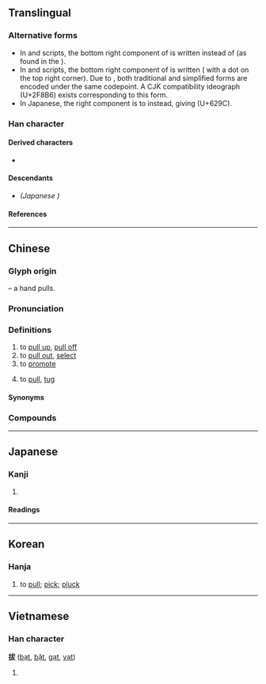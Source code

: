 {{also|抜}}
{{character info}}
{{character info|0x2F8B6}}
==Translingual==
{{CJKV-forms|拔|拔|抜|拔}}

===Alternative forms===
* In {{w|traditional Chinese characters|traditional Chinese}} and {{w|Hanja|Korean}} scripts, the bottom right component of {{l|mul|犮}} is written {{l|mul|乂}} instead of {{l|mul|又}} (as found in the {{w|Kangxi dictionary}}).
* In {{w|simplified Chinese characters|simplified Chinese}} and {{w|Chữ Nôm|Vietnamese}} scripts, the bottom right component of {{l|mul|犮}} is written {{l|mul|又}} ({{l|mul|友}} with a dot on the top right corner). Due to {{w|Han unification}}, both traditional and simplified forms are encoded under the same codepoint. A CJK compatibility ideograph (U+2F8B6) exists corresponding to this form.
* In Japanese, the right component {{l|mul|犮}} is {{w|Shinjitai|simplified}} to {{l|mul|友}} instead, giving {{l|mul|抜}} (U+629C).

===Han character===
{{Han char|rn=64|rad=手|as=05|sn=8|four=53047|canj=QIKE,QIKK|ids=⿰扌犮(GHTJK)}}

====Derived characters====
* {{l|mul|[[菝]]}}

====Descendants====
* {{l|mul|[[抜]]}} ''(Japanese {{w|shinjitai}})''

====References====
{{Han ref|kx=0426.010|dkj=11959|dj=0774.030|hdz=31850.030|uh=62D4|ud=25300|bh=A9DE|bd=43486}}
{{Han ref|uh=2F8B6}}

----

==Chinese==
{{zh-forms}}

===Glyph origin===
{{Han etym}}
{{Han compound|手|alt1=扌|t1=hand|犮|ls=psc|c1=s|c2=p}} – a hand pulls.

===Pronunciation===
{{zh-pron
|m=bá
|c=bat6
|h=pfs=pha̍t
|md=bĕk
|mn=poa̍t/xm,tp,hc,km:pu̍ih/qz,kh,tn,tc,lk,mg:poe̍h/zz:pe̍h/sx,yl:pōe/xm,tw:poa̍h/zz,twv:phoa̍h
|mn_note=poa̍t - literary; pu̍ih/poe̍h/pe̍h/pōe - vernacular; poa̍h/phoa̍h - vernacular (俗)
|mn-t=buag8/buêg8/boih8/buah8
|mn-t_note=buag8/buêg8 - literary (buêg8 - Chaozhou); boih8 - vernacular; buah8 - dialectal usage ("to draw water")
|w=
|mc=y
|oc=y
|ma=y
|cat=v
}}

===Definitions===
{{zh-hanzi}}

# to [[pull up]], [[pull off]]
# to [[pull out]], [[select]]
# to [[promote]]
# {{lb|zh|Min Bei|Min Dong}} to [[pull]], [[tug]]

====Synonyms====
{{zh-dial|拉}}

===Compounds===
{{zh-der|拔萃|拔除|拔地|拔釘錘|拔頂|拔毒|拔罐|拔河|拔海|拔火罐|拔尖|拔節|拔錨|拔取|拔染|拔絲|拔腿|拔擢|拔營|海拔|開拔|馬桶拔|勁拔|雋拔|俊拔|熱插拔|提拔|挺拔|象拔蚌|鞋拔|選拔|自拔|矮子裡拔將軍|拔毛連茹|拔苗助長|拔茅連茹|出類拔萃|劍拔弩張|堅忍不拔|堅韌不拔|雁過拔毛|一毛不拔|不能自拔|不拔|堅毅不拔|一手提拔|出群拔萃|孤拔|出類拔群|九牛身上拔一根毛|張弓拔刃|弩張劍拔|峭拔|大象口裡拔生牙|努筋拔力|倒拔蛇|拔群出萃|拔刀相助|拔舌地獄|攻拔|拔類超群|拔山志|拔奇|拔摋|拔樹尋根|拔白|救拔|拔幟易幟|拔剌|拔禾|拔救|拔跡|拔葵去織|拔十得五|拔山曲|拔距|牢不可拔|拔腿就跑|拉拔|拔群|拔來報往|拔地而起|拔葵|拔山蓋世|拔頭|抽丁拔楔|拔碇|清拔|拔萃書室|拔得頭籌|拔宅|撼山拔樹|枉口拔舌|拔葵啖棗|拔達嶺|擢拔|拔宅上昇|拔起|拔寨|拔本塞原|拔短籌|拔濟|拔了蘿蔔地皮寬|拔短梯|拔地參天|拔身|拔群出類|拔刀相濟|拔十失五|拔尤|拔山力|拔犀擢象|拔步|牽牛拔樁|拔地倚天|神采英拔|拔貢|拔釘鎚|拔俗|振拔|拔睹兒|拔旗|拔牙|窟裡拔蛇|拔出|拔了一個尖兒|拔虎鬚|拔濟火宅|提口拔舌|拔縫|秀拔|拔都|拔突|拔山舉鼎|抽筋拔骨|拔薤|濟貧拔苦|拔頭籌|拔罐子|甄拔|拔宅飛昇|拔親|挺拔不群|拔關|拔地搖山|拔脯子|濟拔|拔幟|拔高|拔檔|拔本塞源|扛鼎拔山|拔山扛鼎|拔著短籌|拔解|拔脯兒|拔新領異|拔樹撼山|拔萃出群|拔圍出夫|拔去一丁|拔山超海|拔都魯|拔刀斷席|拔步床|拔萃出類|拔掉|拔不出腿來|路見不平，拔刀相助|連根拔起|超世拔俗|虎口拔牙|自拔來歸|老天拔地|簡拔|超塵拔俗|超群拔類|老虎嘴裡拔牙|超俗拔群|路見不平，拔劍相助|英拔|鞋拔子|絕塵拔俗|老虎嘴上拔毛|迥拔|薦拔|符拔|舉鼎拔山|連根拔掉|超拔|選拔賽|虎嘴上拔毛}}

{{zh-cat|Elementary}}

----

==Japanese==
{{ja-kanji forms|抜|拔}}

===Kanji===
{{ja-kanji|grade=|rs=手05|shin=抜}}

# {{rfdef|ja|sort=手05}}

====Readings====
{{ja-readings
|goon=ばち
|kanon=はつ
|kanyoon=ばつ
|on=はい
|kun=ぬ-く, ぬ-ける, たすける
}}

----

==Korean==

===Hanja===
{{ko-hanja|hangeul=[[발]], [[패]]|eumhun=|rv=bal, pae|mr=pal, p'ae|y=pal, phay}}

# to [[pull]]; [[pick]]; [[pluck]]

----

==Vietnamese==

===Han character===
'''拔''' ([[bạt]], [[bặt]], [[gạt]], [[vạt]])

# {{rfdef|vi}}

{{cln|vi|Han tu}}